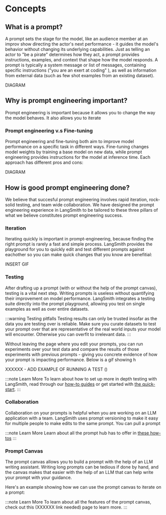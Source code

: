 # Concepts

## What is a prompt?

A prompt sets the stage for the model, like an audience member at an improv show directing the actor's next performance - it guides the model's
behavior without changing its underlying capabilities. Just as telling an actor to "be a pirate" determines how they act,
a prompt provides instructions, examples, and context that shape how the model responds. A prompt is typically a system message
or list of messages, containing specific instructions ("you are an exert at coding" ), as well as information from external
data (such as few shot examples from an existing dataset).

DIAGRAM

## Why is prompt engineering important?

Prompt engineering is important because it allows you to change the way the model behaves. It also allows you to iterate

### Prompt engineering v.s Fine-tuning

Prompt engineering and fine-tuning both aim to improve model performance on a specific task in different ways.
Fine-tuning changes model weights by training a base model on new data, while prompt engineering provides
instructions for the model at inference time. Each approach has different pros and cons:

DIAGRAM

## How is good prompt engineering done?

We believe that succesful prompt engineering involves rapid iteration, rock-solid testing, and team wide collaboration. 
We have designed the prompt engineering experience in LangSmith to be tailored to these three pillars of what we believe
constitutes prompt engineering success.

### Iteration

Iterating quickly is important in prompt-engineering, because finding the right prompt is rarely a fast and simple 
process. LangSmith provides the playground for you to quickly edit and test different prompts against eachother so you 
can make quick changes that you know are benefitial:

INSERT GIF

### Testing

After drafting up a prompt (with or without the help of the prompt canvas), testing is a vital next step. Writing prompts
is useless without quantifying their improvement on model performance. LangSmith integrates a testing suite directly 
into the prompt playground, allowing you test on single examples as well as over entire datasets. 

:::warning Testing pitfalls
Testing results can only be trusted insofar as the data you are testing over is reliable.
Make sure you curate datasets to test your prompt over that are representative of the real world inputs your model will encounter.
Otherwise you can overfit to irrelevant data.
:::

Without leaving the page where you edit your prompts, you can run experiments over your test data and compare the results of those experiments
with previous prompts - giving you concrete evidence of how your prompt is impacting performance. Below is a gif showing h

XXXXXX - ADD EXAMPLE OF RUNNING A TEST ()

:::note Learn More
To learn about how to set up more in depth testing with LangSmith, read through our [how-to guides](https://docs.smith.langchain.com/evaluation/how_to_guides)
or get started with [the quick-start](https://docs.smith.langchain.com/evaluation/how_to_guides).
:::

### Collaboration

Collaboration on your prompts is helpful when you are working on an LLM application with a team. LangSmith 
uses prompt versioning to make it easy for multiple people to make edits to the same prompt. You can pull a prompt 

:::note Learn More
Learn about all the prompt hub has to offer in [these how-tos](https://docs.smith.langchain.com/prompt_engineering/how_to_guides#prompt-hub)
:::

### Prompt Canvas

The prompt canvas allows you to build a prompt with the help of an LLM writing assistant. Writing
long prompts can be tedious if done by hand, and the canvas makes that easier with the help of an LLM
that can help write your prompt with your guidance.

Here's an example showing how we can use the prompt canvas to iterate on a prompt:

:::note Learn More
To learn about all the features of the prompt canvas, check out this (XXXXXX link needed) page to learn more.
:::